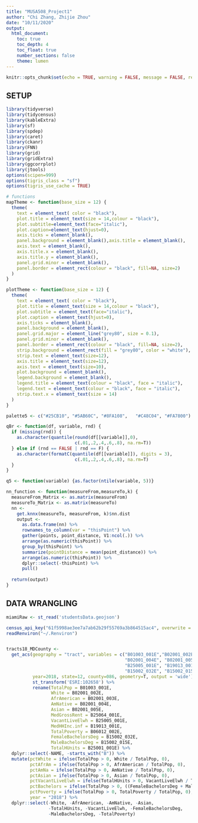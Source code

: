 ```yaml
---
title: "MUSA508_Project1"
author: "Chi Zhang, Zhijie Zhou"
date: "10/11/2020"
output: 
  html_document:
    toc: true
    toc_depth: 4
    toc_float: true
    number_sections: false
    theme: lumen
---
```


```r
knitr::opts_chunk$set(echo = TRUE, warning = FALSE, message = FALSE, results=F, fig.width=11, fig.height=8)
```

## SETUP

```r
library(tidyverse)
library(tidycensus)
library(kableExtra)
library(sf)
library(spdep)
library(caret)
library(ckanr)
library(FNN)
library(grid)
library(gridExtra)
library(ggcorrplot)
library(jtools) 
options(scipen=999)
options(tigris_class = "sf")
options(tigris_use_cache = TRUE)

# functions
mapTheme <- function(base_size = 12) {
  theme(
    text = element_text( color = "black"),
    plot.title = element_text(size = 14,colour = "black"),
    plot.subtitle=element_text(face="italic"),
    plot.caption=element_text(hjust=0),
    axis.ticks = element_blank(),
    panel.background = element_blank(),axis.title = element_blank(),
    axis.text = element_blank(),
    axis.title.x = element_blank(),
    axis.title.y = element_blank(),
    panel.grid.minor = element_blank(),
    panel.border = element_rect(colour = "black", fill=NA, size=2)
  )
}

plotTheme <- function(base_size = 12) {
  theme(
    text = element_text( color = "black"),
    plot.title = element_text(size = 14,colour = "black"),
    plot.subtitle = element_text(face="italic"),
    plot.caption = element_text(hjust=0),
    axis.ticks = element_blank(),
    panel.background = element_blank(),
    panel.grid.major = element_line("grey80", size = 0.1),
    panel.grid.minor = element_blank(),
    panel.border = element_rect(colour = "black", fill=NA, size=2),
    strip.background = element_rect(fill = "grey80", color = "white"),
    strip.text = element_text(size=12),
    axis.title = element_text(size=12),
    axis.text = element_text(size=10),
    plot.background = element_blank(),
    legend.background = element_blank(),
    legend.title = element_text(colour = "black", face = "italic"),
    legend.text = element_text(colour = "black", face = "italic"),
    strip.text.x = element_text(size = 14)
  )
}

palette5 <- c("#25CB10", "#5AB60C", "#8FA108",   "#C48C04", "#FA7800")

qBr <- function(df, variable, rnd) {
  if (missing(rnd)) {
    as.character(quantile(round(df[[variable]],0),
                          c(.01,.2,.4,.6,.8), na.rm=T))
  } else if (rnd == FALSE | rnd == F) {
    as.character(formatC(quantile(df[[variable]]), digits = 3),
                          c(.01,.2,.4,.6,.8), na.rm=T)
  }
}

q5 <- function(variable) {as.factor(ntile(variable, 5))}

nn_function <- function(measureFrom,measureTo,k) {
  measureFrom_Matrix <- as.matrix(measureFrom)
  measureTo_Matrix <- as.matrix(measureTo)
  nn <-   
    get.knnx(measureTo, measureFrom, k)$nn.dist
    output <-
      as.data.frame(nn) %>%
      rownames_to_column(var = "thisPoint") %>%
      gather(points, point_distance, V1:ncol(.)) %>%
      arrange(as.numeric(thisPoint)) %>%
      group_by(thisPoint) %>%
      summarize(pointDistance = mean(point_distance)) %>%
      arrange(as.numeric(thisPoint)) %>% 
      dplyr::select(-thisPoint) %>%
      pull()
  
  return(output)  
}
```

## DATA WRANGLING
```r
miamiRaw <- st_read('studentsData.geojson')

census_api_key("61f5998ae3ee7a7ab62b29f55769a3b864515ac4", overwrite = TRUE, install = TRUE)
readRenviron("~/.Renviron")


tracts18_MDCounty <- 
  get_acs(geography = "tract", variables = c("B01003_001E","B02001_002E", "B02001_003E", 
                                             "B02001_004E", "B02001_005E", "B25064_001E", 
                                             "B25005_001E", "B19013_001E", "B06012_002E",
                                             "B15002_032E", "B15002_015E", "B25001_001E"), 
          year=2018, state=12, county=086, geometry=T, output = 'wide') %>%   
          st_transform('ESRI:102658') %>%
          rename(TotalPop = B01003_001E, 
                 White = B02001_002E,
                 AfrAmerican = B02001_003E,
                 AmNative = B02001_004E,
                 Asian = B02001_005E,
                 MedGrossRent = B25064_001E,
                 VacantLiveElwh = B25005_001E,
                 MedHHInc.inf = B19013_001E, 
                 TotalPoverty = B06012_002E,
                 FemaleBachelorsDeg = B15002_032E, 
                 MaleBachelorsDeg = B15002_015E,
                 TotalHUnits = B25001_001E) %>%
  dplyr::select(-NAME, -starts_with("B")) %>%
  mutate(pctWhite = ifelse(TotalPop > 0, White / TotalPop, 0),
         pctAfrAm = ifelse(TotalPop > 0, AfrAmerican / TotalPop, 0),
         pctAmNa = ifelse(TotalPop > 0, AmNative / TotalPop, 0),
         pctAsian = ifelse(TotalPop > 0, Asian / TotalPop, 0),
         pctVacantLiveElwh = ifelse(TotalHUnits > 0, VacantLiveElwh / TotalHUnits, 0),
         pctBachelors = ifelse(TotalPop > 0, ((FemaleBachelorsDeg + MaleBachelorsDeg) / TotalPop), 0),
         pctPoverty = ifelse(TotalPop > 0, TotalPoverty / TotalPop, 0),
         year = "2018") %>%
  dplyr::select(-White, -AfrAmerican, -AmNative, -Asian, 
                -TotalHUnits, -VacantLiveElwh, -FemaleBachelorsDeg, 
                -MaleBachelorsDeg, -TotalPoverty)
```

